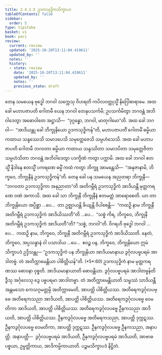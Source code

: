 ```yaml
---
title: 2.4.1.5 ဥဒကသုဒ္ဓိကသိက္ခာပဒ
tableOfContents: false
sidebar:
  order: 5
type: tipitaka
basket: vi
book: paci
review:
  current: review
  updated: '2025-10-20T13:11:04.419611'
  updated_by: ''
  notes: ''
  history:
  - state: review
    date: '2025-10-20T13:11:04.419611'
    updated_by: ''
    notes: ''
    previous_state: draft
---
```



<DynamicBreadcrumb />


<ReviewStatus review={frontmatter.review} showDetails={true} />

<HypothesisAnnotation frontmatter={frontmatter} />

<Division number="810" book="paci" e="ch" v="2" p="343">

<Paragraph number="2599" book="paci">
တေန သမယေန ဗုဒ္ဓေါ ဘဂဝါ သက္ကေသု ဝိဟရတိ ကပိလဝတ္ထုသ္မိံ နိဂြေါဓာရာမေ. အထ ခေါ မဟာပဇာပတိ ဂေါတမီ ယေန ဘဂဝါ တေနုပသင်္ကမိ; ဥပသင်္ကမိတွာ ဘဂဝန္တံ အဘိဝါဒေတွာ အဓောဝါတေ အဋ္ဌာသိ—  “ဒုဂ္ဂန္ဓော, ဘဂဝါ, မာတုဂါမော”တိ. အထ ခေါ ဘဂဝါ—  “အာဒိယန္တု ခေါ ဘိက္ခုနိယော ဥဒကသုဒ္ဓိကန်”တိ, မဟာပဇာပတိံ ဂေါတမိံ ဓမ္မိယာ ကထာယ သန္ဒဿေသိ သမာဒပေသိ သမုတ္တေဇေသိ သမ္ပဟံသေသိ. အထ ခေါ မဟာပဇာပတိ ဂေါတမီ ဘဂဝတာ ဓမ္မိယာ ကထာယ သန္ဒဿိတာ သမာဒပိတာ သမုတ္တေဇိတာ သမ္ပဟံသိတာ ဘဂဝန္တံ အဘိဝါဒေတွာ ပဒက္ခိဏံ ကတွာ ပက္ကာမိ. အထ ခေါ ဘဂဝါ ဧတသ္မိံ နိဒါနေ ဧတသ္မိံ ပကရဏေ ဓမ္မိံ ကထံ ကတွာ ဘိက္ခူ အာမန္တေသိ—  “အနုဇာနာမိ, ဘိက္ခဝေ, ဘိက္ခုနီနံ ဥဒကသုဒ္ဓိကန်”တိ. တေန ခေါ ပန သမယေန အညတရာ ဘိက္ခုနီ—  “ဘဂဝတာ ဥဒကသုဒ္ဓိကာ အနုညာတာ”တိ အတိဂမ္ဘီရံ ဥဒကသုဒ္ဓိကံ အာဒိယန္တီ မုတ္တကရဏေ ဝဏံ အကာသိ.
</Paragraph>

<Paragraph number="2600" book="paci">
အထ ခေါ သာ ဘိက္ခုနီ ဘိက္ခုနီနံ ဧတမတ္ထံ အာရောစေတိ. ယာ တာ ဘိက္ခုနိယော အပ္ပိစ္ဆာ …ပေ…  တာ ဥဇ္ဈာယန္တိ ခိယျန္တိ ဝိပါစေန္တိ—  “ကထဉှိ နာမ ဘိက္ခုနီ အတိဂမ္ဘီရံ ဥဒကသုဒ္ဓိကံ အာဒိယိဿတီ”တိ …ပေ…  “သစ္စံ ကိရ, ဘိက္ခဝေ, ဘိက္ခုနီ အတိဂမ္ဘီရံ ဥဒကသုဒ္ဓိကံ အာဒိယတီ”တိ? “သစ္စံ, ဘဂဝါ”တိ. ဝိဂရဟိ ဗုဒ္ဓေါ ဘဂဝါ …ပေ…  ကထဉှိ နာမ, ဘိက္ခဝေ, ဘိက္ခုနီ အတိဂမ္ဘီရံ ဥဒကသုဒ္ဓိကံ အာဒိယိဿတိ. နေတံ, ဘိက္ခဝေ, အပ္ပသန္နာနံ ဝါ ပသာဒါယ …ပေ…  ဧဝဉ္စ ပန, ဘိက္ခဝေ, ဘိက္ခုနိယော ဣမံ သိက္ခာပဒံ ဥဒ္ဒိသန္တု—
</Paragraph>

</Division>
<Division number="811" book="paci" e="ch" v="2" p="344">

<Paragraph number="2601" book="paci">
<Emphasis>“ဥဒကသုဒ္ဓိကံ ပန ဘိက္ခုနိယာ အာဒိယမာနာယ ဒွင်္ဂုလပဗ္ဗပရမံ အာဒါတဗ္ဗံ. တံ အတိက္ကာမေန္တိယာ ပါစိတ္တိယန်”</Emphasis>တိ. (*5*:<Emphasis>60</Emphasis>)
</Paragraph>

</Division>
<Division number="812" book="paci" e="ch" v="2" p="344">

<Paragraph number="2602" book="paci">
<Emphasis>ဥဒကသုဒ္ဓိကံ</Emphasis> နာမ မုတ္တကရဏဿ ဓောဝနာ ဝုစ္စတိ.
</Paragraph>

<Paragraph number="2603" book="paci">
<Emphasis>အာဒိယမာနာယာ</Emphasis>တိ ဓောဝန္တိယာ.
</Paragraph>

<Paragraph number="2604" book="paci">
<Emphasis>ဒွင်္ဂုလပဗ္ဗပရမံ အာဒါတဗ္ဗန်</Emphasis>တိ ဒွီသု အင်္ဂုလေသု ဒွေ ပဗ္ဗပရမာ အာဒါတဗ္ဗာ.
</Paragraph>

<Paragraph number="2605" book="paci">
<Emphasis>တံ အတိက္ကာမေန္တိယာ</Emphasis>တိ သမ္ဖဿံ သာဒိယန္တီ အန္တမသော ကေသဂ္ဂမတ္တမ္ပိ အတိက္ကာမေတိ, အာပတ္တိ ပါစိတ္တိယဿ.
</Paragraph>

</Division>
<Division number="813" book="paci" e="ch" v="2" p="344">

<Paragraph number="2606" book="paci">
အတိရေကဒွင်္ဂုလပဗ္ဗေ အတိရေကသညာ အာဒိယတိ, အာပတ္တိ ပါစိတ္တိယဿ. အတိရေကဒွင်္ဂုလပဗ္ဗေ ဝေမတိကာ အာဒိယတိ, အာပတ္တိ ပါစိတ္တိယဿ. အတိရေကဒွင်္ဂုလပဗ္ဗေ ဦနကသညာ အာဒိယတိ, အာပတ္တိ ပါစိတ္တိယဿ.
</Paragraph>

<Paragraph number="2607" book="paci">
ဦနကဒွင်္ဂုလပဗ္ဗေ အတိရေကသညာ, အာပတ္တိ ဒုက္ကဋဿ. ဦနကဒွင်္ဂုလပဗ္ဗေ ဝေမတိကာ, အာပတ္တိ ဒုက္ကဋဿ. ဦနကဒွင်္ဂုလပဗ္ဗေ ဦနကသညာ, အနာပတ္တိ.
</Paragraph>

</Division>
<Division number="814" book="paci" e="ch" v="2" p="344">

<Paragraph number="2608" book="paci">
အနာပတ္တိ—  ဒွင်္ဂုလပဗ္ဗပရမံ အာဒိယတိ, ဦနကဒွင်္ဂုလပဗ္ဗပရမံ အာဒိယတိ, အာဗာဓပစ္စယာ, ဥမ္မတ္တိကာယ, အာဒိကမ္မိကာယာတိ.

</Paragraph>
</Division>

<Paragraph number="2609" type="center" book="paci">
ပဉ္စမသိက္ခာပဒံ နိဋ္ဌိတံ.
</Paragraph>
